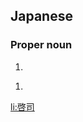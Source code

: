 ==Japanese==
{{ja-kanjitab|けい|し|yomi=o}}
{{ja-kanjitab|けい|じ|yomi=o}}

===Proper noun===
{{ja-pos|proper|けいし}}

# {{given name|male|lang=ja|sort=けいし}}

{{ja-pos|proper|けいじ}}

# {{given name|male|lang=ja|sort=けいじ}}

[[li:啓司]]